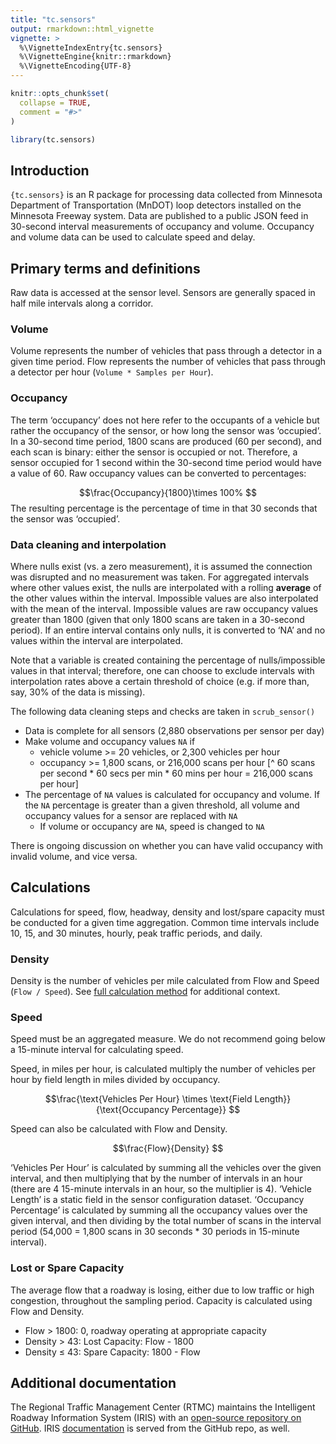 ```yaml
---
title: "tc.sensors"
output: rmarkdown::html_vignette
vignette: >
  %\VignetteIndexEntry{tc.sensors}
  %\VignetteEngine{knitr::rmarkdown}
  %\VignetteEncoding{UTF-8}
---
```


```r
knitr::opts_chunk$set(
  collapse = TRUE,
  comment = "#>"
)
```

```r
library(tc.sensors)
```

## Introduction  

`{tc.sensors}` is an R package for processing data collected from Minnesota Department of Transportation (MnDOT) loop detectors installed on the Minnesota Freeway system. Data are published to a public JSON feed in 30-second interval measurements of occupancy and volume. Occupancy and volume data can be used to calculate speed and delay.

## Primary terms and definitions  

Raw data is accessed at the sensor level. Sensors are generally spaced in half mile intervals along a corridor. 

### Volume  

Volume represents the number of vehicles that pass through a detector in a given time period. Flow represents the number of vehicles that pass through a detector per hour (`Volume * Samples per Hour`).  


### Occupancy  

The term 'occupancy' does not here refer to the occupants of a vehicle but rather the occupancy of the sensor, or how long the sensor was 'occupied'.  In a 30-second time period, 1800 scans are produced (60 per second), and each scan is binary:  either the sensor is occupied or not.  Therefore, a sensor occupied for 1 second within the 30-second time period would have a value of 60.  Raw occupancy values can be converted to percentages:

$$\frac{Occupancy}{1800}\times 100% $$
The resulting percentage is the percentage of time in that 30 seconds that the sensor was 'occupied'.

### Data cleaning and interpolation

Where nulls exist (vs. a zero measurement), it is assumed the connection was disrupted and no measurement was taken.  For aggregated intervals where other values exist, the nulls are interpolated with a rolling **average** of the other values within the interval.  Impossible values are also interpolated with the mean of the interval.  Impossible values are raw occupancy values greater than 1800 (given that only 1800 scans are taken in a 30-second period).  If an entire interval contains only nulls, it is converted to 'NA' and no values within the interval are interpolated.

Note that a variable is created containing the percentage of nulls/impossible values in that interval; therefore, one can choose to exclude intervals with interpolation rates above a certain threshold of choice (e.g. if more than, say, 30% of the data is missing).

The following data cleaning steps and checks are taken in `scrub_sensor()`

- Data is complete for all sensors (2,880 observations per sensor per day)
- Make volume and occupancy values `NA` if
    - vehicle volume >= 20 vehicles, or 2,300 vehicles per hour
    - occupancy >= 1,800 scans, or 216,000 scans per hour [^ 60 scans per second \* 60 secs per min \* 60 mins per hour = 216,000 scans per hour]
- The percentage of `NA` values is calculated for occupancy and volume. If the `NA` percentage is greater than a given threshold, all volume and occupancy values for a sensor are replaced with `NA`
    - If volume or occupancy are `NA`, speed is changed to `NA`

There is ongoing discussion on whether you can have valid occupancy with invalid volume, and vice versa.   

## Calculations  

Calculations for speed, flow, headway, density and lost/spare capacity must be conducted for a given time aggregation. Common time intervals include 10, 15, and 30 minutes, hourly, peak traffic periods, and daily. 

### Density  

Density is the number of vehicles per mile calculated from Flow and Speed (`Flow / Speed`). See [full calculation method](http://data.dot.state.mn.us/datatools/Density.html) for additional context.  

### Speed  

Speed must be an aggregated measure. We do not recommend going below a 15-minute interval for calculating speed. 

Speed, in miles per hour, is calculated multiply the number of vehicles per hour by field length in miles divided by occupancy. 


$$\frac{\text{Vehicles Per Hour} \times \text{Field Length}}{\text{Occupancy Percentage}} $$

Speed can also be calculated with Flow and Density. 

$$\frac{Flow}{Density} $$

'Vehicles Per Hour' is calculated by summing all the vehicles over the given interval, and then multiplying that by the number of intervals in an hour (there are 4 15-minute intervals in an hour, so the multiplier is 4).  'Vehicle Length'  is a static field in the sensor configuration dataset. 'Occupancy Percentage' is calculated by summing all the occupancy values over the given interval, and then dividing by the total number of scans in the interval period (54,000 = 1,800 scans in 30 seconds * 30 periods in 15-minute interval).


### Lost or Spare Capacity  

The average flow that a roadway is losing, either due to low traffic or high congestion, throughout the sampling period. Capacity is calculated using Flow and Density.   

- Flow > 1800: 0, roadway operating at appropriate capacity
- Density > 43: Lost Capacity: Flow - 1800
- Density ≤ 43: Spare Capacity: 1800 - Flow

## Additional documentation  

The Regional Traffic Management Center (RTMC) maintains the Intelligent Roadway Information System (IRIS) with an [open-source repository on GitHub](https://github.com/mnit-rtmc/iris). IRIS [documentation](https://mnit-rtmc.github.io/iris/index.html) is served from the GitHub repo, as well. 
